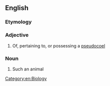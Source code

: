 ==English==
{{wikipedia|Body cavity}}

===Etymology===
{{suffix|pseudocoelom|ate|lang=en}}

===Adjective===
{{en-adj}}

# Of, pertaining to, or possessing a [[pseudocoel]]

===Noun===
{{en-noun}}

# Such an animal

[[Category:en:Biology]]
